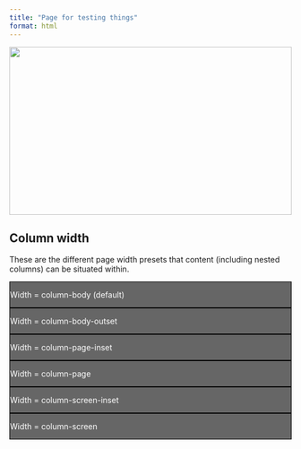 ```yaml
---
title: "Page for testing things"
format: html
---
```


<!-- Banner image -->
::: column-screen
<img src="/images/hero.webp" style="width: 100%; height: 300px; object-fit: cover; object-position: 25% 25%; margin: 0px;"/>
:::
<!-- Banner image -->

## Column width

These are the different page width presets that content (including nested columns) can be situated within.

::: {.column-body style="background-color: #666666; border: solid black 1px;"}
::: {.text-center style="color: #ffffff; margin-top: 1em"}
Width = column-body (default)
:::
:::

::: {.column-body-outset style="background-color: #666666;; border: solid black 1px;"}
::: {.text-center style="color: #ffffff; margin-top: 1em"}
Width = column-body-outset
:::
:::

::: {.column-page-inset style="background-color: #666666;; border: solid black 1px;"}
::: {.text-center style="color: #ffffff; margin-top: 1em"}
Width = column-page-inset
:::
:::

::: {.column-page style="background-color: #666666; border: solid black 1px;"}
::: {.text-center style="color: #ffffff; margin-top: 1em"}
Width = column-page
:::
:::

::: {.column-screen-inset style="background-color: #666666; border: solid black 1px;"}
::: {.text-center style="color: #ffffff; margin-top: 1em"}
Width = column-screen-inset
:::
:::

::: {.column-screen style="background-color: #666666; border: solid black 1px;"}
::: {.text-center style="color: #ffffff; margin-top: 1em"}
Width = column-screen
:::
:::
